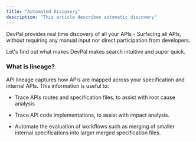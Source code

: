 ```yaml
---
title: "Automated Discovery"
description: "This article describes automatic discovery"
---
```


DevPal provides real time discovery of all your APIs - Surfacing all APIs, without requiring any manual input nor direct participation from developers. 

Let's find out what makes DevPal makes search intuitive and super quick.

### What is lineage?

API lineage captures how APIs are mapped across your specification and internal APIs. This information is useful to:

* Trace APIs routes and specification files, to assist with root cause analysis

* Trace API code implementations, to assist with impact analysis.

* Automate the evaluation of workflows such as merging of smaller internal specifications into larger merged specification files.


















